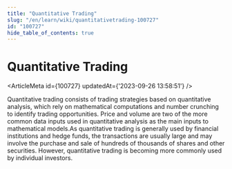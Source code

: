 ```yaml
---
title: "Quantitative Trading"
slug: "/en/learn/wiki/quantitativetrading-100727"
id: "100727"
hide_table_of_contents: true
---
```



# Quantitative Trading

<ArticleMeta id={100727} updatedAt={'2023-09-26 13:58:51'} />
<div className='border-solid border-b border-t-0 my-4 border-[var(--ifm-color-gray-300)]' />

Quantitative trading consists of trading strategies based on quantitative analysis, which rely on mathematical computations and number crunching to identify trading opportunities. Price and volume are two of the more common data inputs used in quantitative analysis as the main inputs to mathematical models.As quantitative trading is generally used by financial institutions and hedge funds, the transactions are usually large and may involve the purchase and sale of hundreds of thousands of shares and other securities. However, quantitative trading is becoming more commonly used by individual investors.
